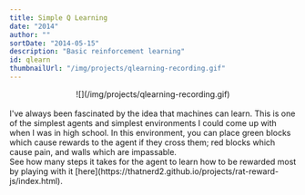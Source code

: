 ```yaml
---
title: Simple Q Learning
date: "2014"
author: ""
sortDate: "2014-05-15"
description: "Basic reinforcement learning"
id: qlearn
thumbnailUrl: "/img/projects/qlearning-recording.gif"
---
```


<center>![](/img/projects/qlearning-recording.gif)</center>
<br />
I've always been fascinated by the idea that machines can learn.  This is one of the simplest agents and simplest environments I could come up with when I was in high school.  In this environment, you can place green blocks which cause rewards to the agent if they cross them; red blocks which cause pain, and walls which are impassable.  

<br />
See how many steps it takes for the agent to learn how to be rewarded most by playing with it [here](https://thatnerd2.github.io/projects/rat-reward-js/index.html).